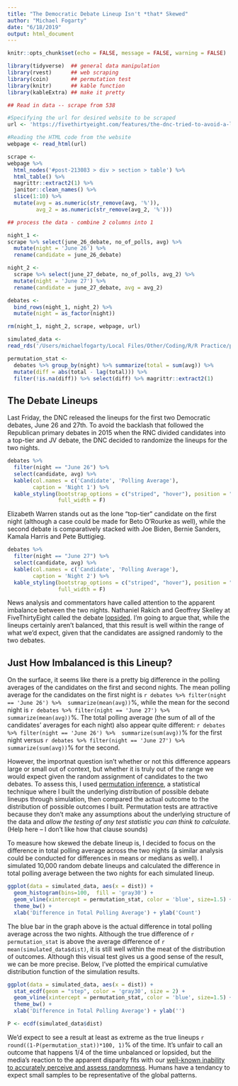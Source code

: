 ```yaml
---
title: "The Democratic Debate Lineup Isn't *that* Skewed"
author: "Michael Fogarty"
date: "6/18/2019"
output: html_document
---
```


```r
knitr::opts_chunk$set(echo = FALSE, message = FALSE, warning = FALSE)

library(tidyverse)  ## general data manipulation
library(rvest)      ## web scraping
library(coin)       ## permutation test
library(knitr)      ## kable function
library(kableExtra) ## make it pretty

```

```r
## Read in data -- scrape from 538

#Specifying the url for desired website to be scraped
url <- 'https://fivethirtyeight.com/features/the-dnc-tried-to-avoid-a-lopsided-debate-it-got-one-anyway/'

#Reading the HTML code from the website
webpage <- read_html(url)

scrape <- 
webpage %>% 
  html_nodes('#post-213083 > div > section > table') %>% 
  html_table() %>% 
  magrittr::extract2(1) %>% 
  janitor::clean_names() %>% 
  slice(1:10) %>% 
  mutate(avg = as.numeric(str_remove(avg, '%')),
         avg_2 = as.numeric(str_remove(avg_2, '%')))

## process the data - combine 2 columns into 1

night_1 <- 
scrape %>% select(june_26_debate, no_of_polls, avg) %>% 
  mutate(night = 'June 26') %>% 
  rename(candidate = june_26_debate)

night_2 <- 
  scrape %>% select(june_27_debate, no_of_polls, avg_2) %>% 
  mutate(night = 'June 27') %>% 
  rename(candidate = june_27_debate, avg = avg_2)

debates <- 
  bind_rows(night_1, night_2) %>% 
  mutate(night = as_factor(night))

rm(night_1, night_2, scrape, webpage, url)

simulated_data <- 
read_rds('/Users/michaelfogarty/Local Files/Other/Coding/R/R Practice/permutation_simulation_results.RDS')

```

```r
permutation_stat <- 
  debates %>% group_by(night) %>% summarize(total = sum(avg)) %>% 
  mutate(diff = abs(total - lag(total))) %>% 
  filter(!is.na(diff)) %>% select(diff) %>% magrittr::extract2(1)
```



## The Debate Lineups

Last Friday, the DNC released the lineups for the first two Democratic debates, June 26 and 27th. To avoid the backlash that followed the Republican primary debates in 2015 when the RNC divided candidates into a top-tier and JV debate, the DNC decided to randomize the lineups for the two nights.

```r
debates %>% 
  filter(night == "June 26") %>% 
  select(candidate, avg) %>% 
  kable(col.names = c('Candidate', 'Polling Average'),
        caption = 'Night 1') %>% 
  kable_styling(bootstrap_options = c("striped", "hover"), position = "center",
                full_width = F)
```

Elizabeth Warren stands out as the lone "top-tier" candidate on the first night (although a case could be made for Beto O'Rourke as well), while the second debate is comparatively stacked with Joe Biden, Bernie Sanders, Kamala Harris and Pete Buttigieg.

```r
debates %>% 
  filter(night == "June 27") %>% 
  select(candidate, avg) %>% 
  kable(col.names = c('Candidate', 'Polling Average'),
        caption = 'Night 2') %>% 
  kable_styling(bootstrap_options = c("striped", "hover"), position = "center",
                full_width = F)
```

News analysis and commentators have called attention to the apparent imbalance between the two nights. Nathaniel Rakich and Geoffrey Skelley at FiveThirtyEight called the debate [lopsided](https://fivethirtyeight.com/features/the-dnc-tried-to-avoid-a-lopsided-debate-it-got-one-anyway/). I'm going to argue that, while the lineups certainly aren't balanced, that this result is well within the range of what we'd expect, given that the candidates are assigned randomly to the two debates.

## Just How Imbalanced is this Lineup?

On the surface, it seems like there is a pretty big difference in the polling averages of the candidates on the first and second nights. The mean polling average for the candidates on the first night is `r debates %>% filter(night == 'June 26') %>%  summarize(mean(avg))`%, while the mean for the second night is `r debates %>% filter(night == 'June 27') %>%  summarize(mean(avg))`%. The total polling average (the sum of all of the candidates' averages for each night) also appear quite different: `r debates %>% filter(night == 'June 26') %>%  summarize(sum(avg))`% for the first night versus `r debates %>% filter(night == 'June 27') %>%  summarize(sum(avg))`% for the second.

However, the importnat question isn't whether or not this difference appears large or small out of context, but whether it is truly out of the range we would expect given the random assignment of candidates to the two debates. To assess this, I used [permutation inference](https://thomasleeper.com/Rcourse/Tutorials/permutationtests.html), a statistical technique where I built the underlying distribution of possible debate lineups through simulation, then compared the actual outcome to the distribution of possible outcomes I built. Permutation tests are attractive because they don't make any assumptions about the underlying structure of the data and *allow the testing of any test statistic you can think to calculate.* (Help here -- I don't like how that clause sounds)

To measure how skewed the debate lineup is, I decided to focus on the difference in total polling average across the two nights (a similar analysis could be conducted for differences in means or medians as well). I simulated 10,000 random debate lineups and calculated the difference in total polling average between the two nights for each simulated lineup. 

```r
ggplot(data = simulated_data, aes(x = dist)) + 
  geom_histogram(bins=100,  fill = 'gray30') +
  geom_vline(xintercept = permutation_stat, color = 'blue', size=1.5) +
  theme_bw() +
  xlab('Difference in Total Polling Average') + ylab('Count')
```

The blue bar in the graph above is the actual difference in total polling average across the two nights. Although the true difference of `r permutation_stat` is above the average difference of `r mean(simulated_data$dist)`, it is still well within the meat of the distribution of outcomes. Although this visual test gives us a good sense of the result, we can be more precise. Below, I've plotted the empirical cumulative distribution function of the simulation results. 

```r
ggplot(data = simulated_data, aes(x = dist)) +
  stat_ecdf(geom = "step", color = 'gray30', size = 2) +
  geom_vline(xintercept = permutation_stat, color = 'blue', size=1.5) +
  theme_bw() +
  xlab('Difference in Total Polling Average') + ylab('')
```

```r
P <- ecdf(simulated_data$dist)
```


We'd expect to see a result at least as extreme as the true lineups `r round((1-P(permutation_stat))*100, 1)`% of the time. It's unfair to call an outcome that happens 1/4 of the time unbalanced or lopsided, but the media's reaction to the apparent disparity fits with our [well-known inability to accurately perceive and assess randomness](https://www.sciencedirect.com/science/article/pii/019688589190029I). Humans have a tendancy to expect small samples to be representative of the global patterns.

